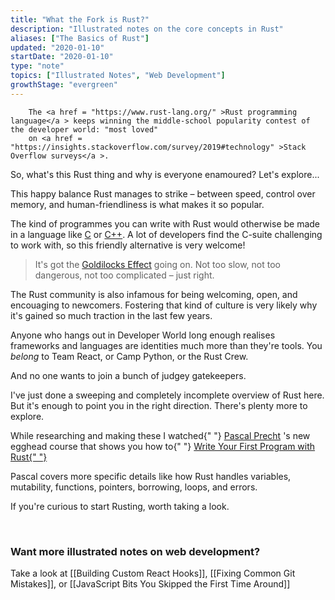 ```yaml
---
title: "What the Fork is Rust?"
description: "Illustrated notes on the core concepts in Rust"
aliases: ["The Basics of Rust"]
updated: "2020-01-10"
startDate: "2020-01-10"
type: "note"
topics: ["Illustrated Notes", "Web Development"]
growthStage: "evergreen"
---
```


<IntroParagraph >

		The <a href = "https://www.rust-lang.org/" >Rust programming language</a > keeps winning the middle-school popularity contest of the developer world: "most loved"
		on <a href = "https://insights.stackoverflow.com/survey/2019#technology" >Stack Overflow surveys</a >.

</IntroParagraph >

<ImageFrame
		alt = "Chart showing rust at the top of the rankings for most loved languages with 83.5%"
		width = "800px"
		src = "https://res.cloudinary.com/dg3gyk0gu/image/upload/c_scale,w_750/v1592262509/maggieappleton.com/egghead-course-notes/wtf-rust/stackoverflow.png"
/>

So, what's this Rust thing and why is everyone enamoured?
Let's explore...

<BasicImage
		width = "800px"
		src = "https://res.cloudinary.com/dg3gyk0gu/image/upload/c_scale,w_800/v1592262461/maggieappleton.com/egghead-course-notes/wtf-rust/WTFRust_1.png"
		alt = "An Introduction to Rust"
/>

<BasicImage
		width = "900px"
		alt = "Rust is a programming language mainly used to build 'system software.' Which means any software that acts as a platform for other software to run on top of it. iOS, linux, and windows are all system software. Rust is also becoming popular for making web apps. We can compile rust files into web assembly, which lets us run them in the browser."
		src = "https://res.cloudinary.com/dg3gyk0gu/image/upload/c_scale,w_960/v1592262462/maggieappleton.com/egghead-course-notes/wtf-rust/WTFRust_2.png"
/>

<BasicImage
		width = "900px"
		alt = "The power of rust is that it balances speed and safety. Safety here means memory safety. Mishandling how we store data on physical microchips can lead to bugs and security flaws. High-level languages are abstract and safer. Low-level languages work directly with memory, making them dangerous but fast. Rust lives in the happy middle ground"
		src = "https://res.cloudinary.com/dg3gyk0gu/image/upload/c_scale,w_960/v1592262462/maggieappleton.com/egghead-course-notes/wtf-rust/WTFRust_4.png"
/>

This happy balance Rust manages to strike – between speed, control over memory, and human-friendliness is what makes it so popular.

The kind of programmes you can write with Rust would otherwise be made in a language like <a href="https://en.wikipedia.org/wiki/C_(programming_language)">C</a> or <a href="https://en.wikipedia.org/wiki/C%2B%2B">C++</a>. A lot of developers find the C-suite challenging to work with, so this friendly alternative is very welcome!

> It's got the <a href='https://en.wikipedia.org/wiki/Goldilocks_principle'>Goldilocks Effect</a> going on. Not too slow, not too dangerous, not too complicated – just right.

The Rust community is also infamous for being welcoming, open, and encouaging to newcomers. Fostering that kind of culture is very likely why it's gained so much traction in the last few years.

Anyone who hangs out in Developer World long enough realises frameworks and languages are identities much more than they're tools. You _belong_ to Team React, or Camp Python, or the Rust Crew.

And no one wants to join a bunch of judgey gatekeepers.

<BasicImage
		width = "900px"
		alt = "The rust install package comes with 'rustc' - the compiler, 'cargo' - the package manager, and 'rustup' - the toolchain"
		src = "https://res.cloudinary.com/dg3gyk0gu/image/upload/c_scale,w_960/v1592262461/maggieappleton.com/egghead-course-notes/wtf-rust/WTFRust_3.png"
/>

<BasicImage
		width = "900px"
		alt = "Rust is statically typed. This means the data type of every variable must be known at compile time. You can declare data types or let rust make an educated guess. Rust's compiler is strict. It won't let you mix data types."
		src = "https://res.cloudinary.com/dg3gyk0gu/image/upload/c_scale,w_960/v1592262462/maggieappleton.com/egghead-course-notes/wtf-rust/WTFRust_5.png"
/>

<BasicImage
		width = "900px"
		alt = "Rust is obsessed with ownership. Every value belongs to a variable. Values are like pet hamsters, they need an owner. If LeBron owns this hamster, then we assign LeBron to Shaq, ownership move to Shaq. LeBron no longer owns the hamster."
		src = "https://res.cloudinary.com/dg3gyk0gu/image/upload/c_scale,w_960/v1592262465/maggieappleton.com/egghead-course-notes/wtf-rust/WTFRust_6.png"
/>

I've just done a sweeping and completely incomplete overview of Rust here. But it's enough to point you in the right direction. There's plenty more to explore.

<p >
		While researching and making these I watched{" "}
		<a href = "https://twitter.com/PascalPrecht" >Pascal Precht</a >
		's new egghead
		course that shows you how to{" "}
		<a href = "https://egghead.io/courses/write-your-first-program-with-the-rust-language" >
				Write Your First Program with Rust{" "}
		</a >
</p >

<ImageLink href = "https://egghead.io/courses/write-your-first-program-with-the-rust-language" >
		<ImageFrame
				alt = "Shareable Custom Hooks in React"
				src = "https://og-image-egghead-course.now.sh/write-your-first-program-with-the-rust-language"
		/>
</ImageLink >

Pascal covers more specific details like how Rust handles variables, mutability, functions, pointers, borrowing, loops, and errors.

If you're curious to start Rusting, worth taking a look.

<br />

### Want more illustrated notes on web development?

Take a look at [[Building Custom React Hooks]], [[Fixing Common Git Mistakes]], or [[JavaScript Bits You Skipped the First Time Around]]
